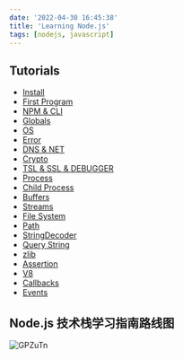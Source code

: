 ```yaml
---
date: '2022-04-30 16:45:38'
title: 'Learning Node.js'
tags: [nodejs, javascript]
---
```


## Tutorials

- [Install](/blog/nodejs/01-install)
- [First Program](/blog/nodejs/02-first-program)
- [NPM & CLI](/blog/nodejs/03-npm&cli)
- [Globals](/blog/nodejs/04-globals)
- [OS](/blog/nodejs/05-os)
- [Error](/blog/nodejs/06-error)
- [DNS & NET](/blog/nodejs/07-dns&net)
- [Crypto](/blog/nodejs/08-crypto)
- [TSL & SSL & DEBUGGER](/blog/nodejs/09-tsl&ssl&debugger)
- [Process](/blog/nodejs/10-process)
- [Child Process](/blog/nodejs/11-child_process)
- [Buffers](/blog/nodejs/12-buffers)
- [Streams](/blog/nodejs/13-Streams)
- [File System](/blog/nodejs/14-File%20System)
- [Path](/blog/nodejs/15-Path)
- [StringDecoder](/blog/nodejs/16-StringDecoder)
- [Query String](/blog/nodejs/17-Query%20String)
- [zlib](/blog/nodejs/18-zlib)
- [Assertion](/blog/nodejs/19-Assertion)
- [V8](/blog/nodejs/20-V8)
- [Callbacks](/blog/nodejs/21-Callbacks)
- [Events](/blog/nodejs/22-Events)

## Node.js 技术栈学习指南路线图

![GPZuTn](https://cdn.jsdelivr.net/gh/manonicu/pics@master/uPic/GPZuTn.jpg)

